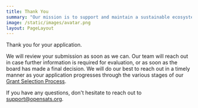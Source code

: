 ```yaml
---
title: Thank You
summary: "Our mission is to support and maintain a sustainable ecosystem of funding for free and open-source projects and contributors. Our focus is Bitcoin."
image: /static/images/avatar.png
layout: PageLayout
---
```


Thank you for your application.

We will review your submission as soon as we can. Our team will reach out in
case further information is required for evaluation, or as soon as the board has
made a final decision. We will do our best to reach out in a timely manner as
your application progresses through the various stages of our [Grant Selection
Process][review].

If you have any questions, don't hesitate to reach out to
[support@opensats.org][mail].

[mail]: mailto:support@opensats.org
[review]: https://github.com/OpenSats/operations/blob/master/docs/grant-selection.md